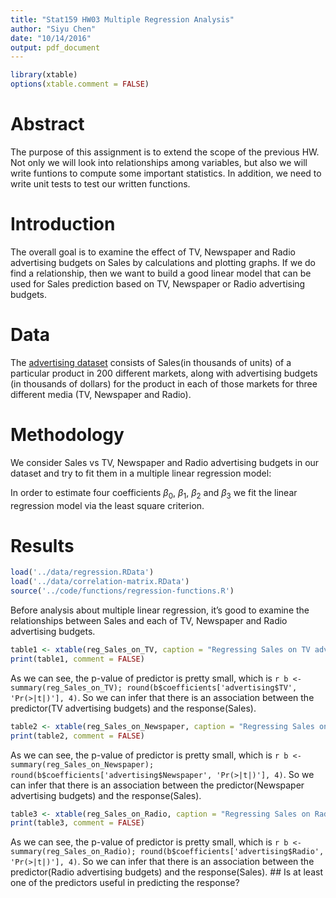 ```yaml
---
title: "Stat159 HW03 Multiple Regression Analysis"
author: "Siyu Chen"
date: "10/14/2016"
output: pdf_document
---
```

```r
library(xtable)
options(xtable.comment = FALSE)
```

# Abstract
The purpose of this assignment is to extend the scope of the previous HW. Not only we will look into relationships among variables, but also we will write funtions to compute some important statistics. In addition, we need to write unit tests to test our written functions. 

# Introduction
The overall goal is to examine the effect of TV, Newspaper and Radio advertising budgets on Sales by calculations and plotting graphs. If we do find a relationship, then we want to build a good linear model that can be used for Sales prediction based on TV, Newspaper or Radio advertising budgets.

# Data
The [advertising dataset](http://www-bcf.usc.edu/%7Egareth/ISL/Advertising.csv) consists of Sales(in thousands of units) of a particular product in 200 different markets, along with advertising budgets (in thousands of dollars) for the product in each of those markets for three different media (TV, Newspaper and Radio). 

# Methodology
We consider Sales vs TV, Newspaper and Radio advertising budgets in our dataset and try to fit them in a multiple linear regression model:

\begin{center} $Sales = \beta_0 + \beta_1TV + \beta_2Newspaper + \beta_3Radio$ \end{center}

In order to estimate four coefficients $\beta_0$, $\beta_1$, $\beta_2$ and $\beta_3$ we fit the linear regression model via the least square criterion.

# Results
```r
load('../data/regression.RData')
load('../data/correlation-matrix.RData')
source('../code/functions/regression-functions.R')
```

Before analysis about multiple linear regression, it's good to examine the relationships between Sales and each of TV, Newspaper and Radio advertising budgets.

```r
table1 <- xtable(reg_Sales_on_TV, caption = "Regressing Sales on TV advertising budgets")
print(table1, comment = FALSE)
```

As we can see, the p-value of predictor is pretty small, which is `r b <- summary(reg_Sales_on_TV); round(b$coefficients['advertising$TV', 'Pr(>|t|)'], 4)`. So we can infer that there is an association between the predictor(TV advertising budgets) and the response(Sales).

```r
table2 <- xtable(reg_Sales_on_Newspaper, caption = "Regressing Sales on Newspaper advertising budgets")
print(table2, comment = FALSE)
```

As we can see, the p-value of predictor is pretty small, which is `r b <- summary(reg_Sales_on_Newspaper); round(b$coefficients['advertising$Newspaper', 'Pr(>|t|)'], 4)`. So we can infer that there is an association between the predictor(Newspaper advertising budgets) and the response(Sales).

```r
table3 <- xtable(reg_Sales_on_Radio, caption = "Regressing Sales on Radio advertising budgets")
print(table3, comment = FALSE)
```

As we can see, the p-value of predictor is pretty small, which is `r b <- summary(reg_Sales_on_Radio); round(b$coefficients['advertising$Radio', 'Pr(>|t|)'], 4)`. So we can infer that there is an association between the predictor(Radio advertising budgets) and the response(Sales).
## Is at least one of the predictors useful in predicting the response?


